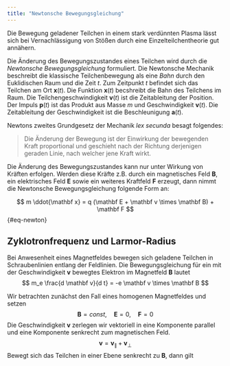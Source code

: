 ```yaml
---
title: "Newtonsche Bewegungsgleichung"
---
```


Die Bewegung geladener Teilchen in einem stark verdünnten Plasma lässt sich bei Vernachlässigung von Stößen durch eine Einzelteilchentheorie gut annähern.

Die Änderung des Bewegungszustandes eines Teilchen wird durch die *Newtonsche Bewegungsgleichung* formuliert. Die Newtonsche Mechanik beschreibt die klassische Teilchenbewegung als eine *Bahn* durch den Euklidischen Raum und die Zeit $t$. Zum Zeitpunkt $t$ befindet sich das Teilchen am Ort $\mathbf x(t)$. Die Funktion $\mathbf x(t)$ becshreibt die Bahn des Teilchens im Raum. Die Teilchengeschwindigkeit $\mathbf v(t)$ ist die Zeitableitung der Position. Der Impuls $\mathbf p(t)$ ist das Produkt aus Masse $m$ und Geschwindigkeit $\mathbf v(t)$. Die Zeitableitung der Geschwindigkeit ist die Beschleunigung $\mathbf a(t)$.

Newtons zweites Grundgesetz der Mechanik *lex secunda* besagt folgendes:

> Die Änderung der Bewegung ist der Einwirkung der bewegenden Kraft proportional und geschieht nach der Richtung derjenigen geraden Linie, nach welcher jene Kraft wirkt.

Die Änderung des Bewegungszustandes kann nur unter Wirkung von Kräften erfolgen. Werden diese Kräfte z.B. durch ein magnetisches Feld $\mathbf B$, ein elektrisches Feld $\mathbf E$ sowie ein weiteres Kraftfeld $\mathbf F$ erzeugt, dann nimmt die Newtonsche Bewegungsgleichung folgende Form an:

$$
m \ddot{\mathbf x} = q (\mathbf E + \mathbf v \times \mathbf B) + \mathbf F
$$ {#eq-newton}

## Zyklotronfrequenz und Larmor-Radius

Bei Anwesenheit eines Magnetfeldes bewegen sich geladene Teilchen in Schraubenlinien entlang der Feldlinien.
Die Bewegungsgleichung für ein mit der Geschwindigkeit $\mathbf v$ bewegtes Elektron im Magnetfeld $\mathbf B$ lautet
$$
m_e \frac{d \mathbf v}{d t} = -e \mathbf v \times \mathbf B
$$

Wir betrachten zunächst den Fall eines homogenen Magnetfeldes und setzen
$$
\mathbf B = const, \quad \mathbf E = 0, \quad \mathbf F = 0
$$
Die Geschwindigkeit $\mathbf v$ zerlegen wir vektoriell in eine Komponente parallel und eine Komponente senkrecht zum magnetischen Feld.
$$
\mathbf v = \mathbf v_\| + \mathbf v_\perp
$$
Bewegt sich das Teilchen in einer Ebene senkrecht zu $\mathbf B$, dann gilt